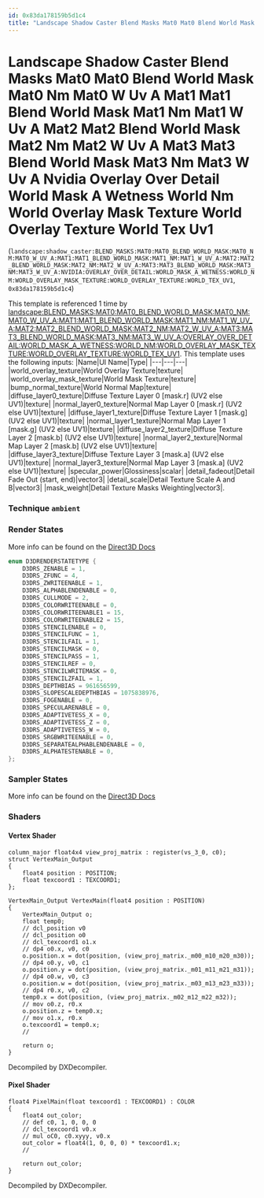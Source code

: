 ```yaml
---
id: 0x83da178159b5d1c4
title: "Landscape Shadow Caster Blend Masks Mat0 Mat0 Blend World Mask Mat0 Nm Mat0 W Uv A Mat1 Mat1 Blend World Mask Mat1 Nm Mat1 W Uv A Mat2 Mat2 Blend World Mask Mat2 Nm Mat2 W Uv A Mat3 Mat3 Blend World Mask Mat3 Nm Mat3 W Uv A Nvidia Overlay Over Detail World Mask A Wetness World Nm World Overlay Mask Texture World Overlay Texture World Tex Uv1"
---
```


# Landscape Shadow Caster Blend Masks Mat0 Mat0 Blend World Mask Mat0 Nm Mat0 W Uv A Mat1 Mat1 Blend World Mask Mat1 Nm Mat1 W Uv A Mat2 Mat2 Blend World Mask Mat2 Nm Mat2 W Uv A Mat3 Mat3 Blend World Mask Mat3 Nm Mat3 W Uv A Nvidia Overlay Over Detail World Mask A Wetness World Nm World Overlay Mask Texture World Overlay Texture World Tex Uv1
(`landscape:shadow_caster:BLEND_MASKS:MAT0:MAT0_BLEND_WORLD_MASK:MAT0_NM:MAT0_W_UV_A:MAT1:MAT1_BLEND_WORLD_MASK:MAT1_NM:MAT1_W_UV_A:MAT2:MAT2_BLEND_WORLD_MASK:MAT2_NM:MAT2_W_UV_A:MAT3:MAT3_BLEND_WORLD_MASK:MAT3_NM:MAT3_W_UV_A:NVIDIA:OVERLAY_OVER_DETAIL:WORLD_MASK_A_WETNESS:WORLD_NM:WORLD_OVERLAY_MASK_TEXTURE:WORLD_OVERLAY_TEXTURE:WORLD_TEX_UV1`, `0x83da178159b5d1c4`)

This template is referenced 1 time by [landscape:BLEND_MASKS:MAT0:MAT0_BLEND_WORLD_MASK:MAT0_NM:MAT0_W_UV_A:MAT1:MAT1_BLEND_WORLD_MASK:MAT1_NM:MAT1_W_UV_A:MAT2:MAT2_BLEND_WORLD_MASK:MAT2_NM:MAT2_W_UV_A:MAT3:MAT3_BLEND_WORLD_MASK:MAT3_NM:MAT3_W_UV_A:OVERLAY_OVER_DETAIL:WORLD_MASK_A_WETNESS:WORLD_NM:WORLD_OVERLAY_MASK_TEXTURE:WORLD_OVERLAY_TEXTURE:WORLD_TEX_UV1](/docs/Generated/Render%20Templates/base.render_template_database#landscape-blend-masks-mat0-mat0-blend-world-mask-mat0-nm-mat0-w-uv-a-mat1-mat1-blend-world-mask-mat1-nm-mat1-w-uv-a-mat2-mat2-blend-world-mask-mat2-nm-mat2-w-uv-a-mat3-mat3-blend-world-mask-mat3-nm-mat3-w-uv-a-overlay-over-detail-world-mask-a-wetness-world-nm-world-overlay-mask-texture-world-overlay-texture-world-tex-uv1).
This template uses the following inputs:
 |Name|UI Name|Type|
|---|---|---|
|world_overlay_texture|World Overlay Texture|texture|
|world_overlay_mask_texture|World Mask Texture|texture|
|bump_normal_texture|World Normal Map|texture|
|diffuse_layer0_texture|Diffuse Texture Layer 0 [mask.r] (UV2 else UV1)|texture|
|normal_layer0_texture|Normal Map Layer 0 [mask.r] (UV2 else UV1)|texture|
|diffuse_layer1_texture|Diffuse Texture Layer 1 [mask.g] (UV2 else UV1)|texture|
|normal_layer1_texture|Normal Map Layer 1 [mask.g] (UV2 else UV1)|texture|
|diffuse_layer2_texture|Diffuse Texture Layer 2 [mask.b] (UV2 else UV1)|texture|
|normal_layer2_texture|Normal Map Layer 2 [mask.b] (UV2 else UV1)|texture|
|diffuse_layer3_texture|Diffuse Texture Layer 3 [mask.a] (UV2 else UV1)|texture|
|normal_layer3_texture|Normal Map Layer 3 [mask.a] (UV2 else UV1)|texture|
|specular_power|Glossiness|scalar|
|detail_fadeout|Detail Fade Out (start, end)|vector3|
|detail_scale|Detail Texture Scale A and B|vector3|
|mask_weight|Detail Texture Masks Weighting|vector3|.

### Technique `ambient`
### Render States
More info can be found on the [Direct3D Docs](https://learn.microsoft.com/en-us/windows/win32/direct3d9/d3drenderstatetype)
```cpp
enum D3DRENDERSTATETYPE {
	D3DRS_ZENABLE = 1,
	D3DRS_ZFUNC = 4,
	D3DRS_ZWRITEENABLE = 1,
	D3DRS_ALPHABLENDENABLE = 0,
	D3DRS_CULLMODE = 2,
	D3DRS_COLORWRITEENABLE = 0,
	D3DRS_COLORWRITEENABLE1 = 15,
	D3DRS_COLORWRITEENABLE2 = 15,
	D3DRS_STENCILENABLE = 0,
	D3DRS_STENCILFUNC = 1,
	D3DRS_STENCILFAIL = 1,
	D3DRS_STENCILMASK = 0,
	D3DRS_STENCILPASS = 1,
	D3DRS_STENCILREF = 0,
	D3DRS_STENCILWRITEMASK = 0,
	D3DRS_STENCILZFAIL = 1,
	D3DRS_DEPTHBIAS = 961656599,
	D3DRS_SLOPESCALEDEPTHBIAS = 1075838976,
	D3DRS_FOGENABLE = 0,
	D3DRS_SPECULARENABLE = 0,
	D3DRS_ADAPTIVETESS_X = 0,
	D3DRS_ADAPTIVETESS_Z = 0,
	D3DRS_ADAPTIVETESS_W = 0,
	D3DRS_SRGBWRITEENABLE = 0,
	D3DRS_SEPARATEALPHABLENDENABLE = 0,
	D3DRS_ALPHATESTENABLE = 0,
};
```
### Sampler States
More info can be found on the [Direct3D Docs](https://learn.microsoft.com/en-us/windows/win32/direct3d9/d3dsamplerstatetype)
### Shaders
#### Vertex Shader
```hlsl
column_major float4x4 view_proj_matrix : register(vs_3_0, c0);
struct VertexMain_Output
{
    float4 position : POSITION;
    float texcoord1 : TEXCOORD1;
};

VertexMain_Output VertexMain(float4 position : POSITION)
{
    VertexMain_Output o;
    float temp0;
    // dcl_position v0
    // dcl_position o0
    // dcl_texcoord1 o1.x
    // dp4 o0.x, v0, c0
    o.position.x = dot(position, (view_proj_matrix._m00_m10_m20_m30));
    // dp4 o0.y, v0, c1
    o.position.y = dot(position, (view_proj_matrix._m01_m11_m21_m31));
    // dp4 o0.w, v0, c3
    o.position.w = dot(position, (view_proj_matrix._m03_m13_m23_m33));
    // dp4 r0.x, v0, c2
    temp0.x = dot(position, (view_proj_matrix._m02_m12_m22_m32));
    // mov o0.z, r0.x
    o.position.z = temp0.x;
    // mov o1.x, r0.x
    o.texcoord1 = temp0.x;
    // 

    return o;
}
```
Decompiled by DXDecompiler.
#### Pixel Shader
```hlsl
float4 PixelMain(float texcoord1 : TEXCOORD1) : COLOR
{
    float4 out_color;
    // def c0, 1, 0, 0, 0
    // dcl_texcoord1 v0.x
    // mul oC0, c0.xyyy, v0.x
    out_color = float4(1, 0, 0, 0) * texcoord1.x;
    // 

    return out_color;
}
```
Decompiled by DXDecompiler.
